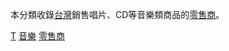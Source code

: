 本分類收錄[[台灣|台灣]]銷售唱片、CD等音樂類商品的[[零售|零售商]]。

[[Category:音樂零售商|T]]
[[Category:台灣零售商|音樂]]
[[Category:台灣音樂公司|零售商]]